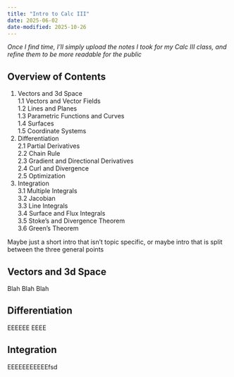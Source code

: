 ```yaml
---
title: "Intro to Calc III"
date: 2025-06-02
date-modified: 2025-10-26
---
```


*Once I find time, I'll simply upload the notes I took for my Calc III class, and refine them to be more readable for the public* 

## Overview of Contents
1. Vectors and 3d Space \
	1.1 Vectors and Vector Fields \
	1.2 Lines and Planes \
	1.3 Parametric Functions and Curves \
	1.4 Surfaces \
	1.5 Coordinate Systems \
2. Differentiation \
	2.1 Partial Derivatives \
	2.2 Chain Rule \
	2.3 Gradient and Directional Derivatives \
	2.4 Curl and Divergence \
	2.5 Optimization \
3. Integration \
	3.1 Multiple Integrals \
	3.2 Jacobian \
	3.3 Line Integrals \
	3.4 Surface and Flux Integrals \
	3.5 Stoke's and Divergence Theorem \
	3.6 Green's Theorem

Maybe just a short intro that isn't topic specific, or maybe intro that is split between the three general points

## Vectors and 3d Space

Blah Blah Blah

## Differentiation

EEEEEE EEEE

## Integration

EEEEEEEEEEEfsd